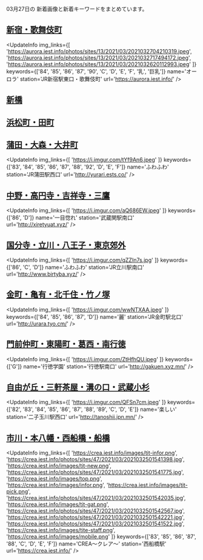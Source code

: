 

03月27日の
新着画像と新着キーワードをまとめています。

<DmmAffiliateIns />

## [新宿・歌舞伎町](/busty/0010)
<UpdateInfo
    img_links={[
    'https://aurora.iest.info/photos/sites/13/2021/03/2021032704210319.jpeg',
    'https://aurora.iest.info/photos/sites/13/2021/03/2021032717494172.jpeg',
    'https://aurora.iest.info/photos/sites/13/2021/03/2021032620112993.jpeg'
    ]}
    keywords={['84', '85', '86', '87', '90', 'C', 'D', 'E', 'F', '乳', '巨乳']}
    name='オーロラ'
    station='JR新宿駅東口・歌舞伎町'
    url='https://aurora.iest.info/'
/>
<DmmAffiliateIns />

## [新橋](/busty/0100)
<DmmAffiliateIns />

## [浜松町・田町](/busty/0110)
<DmmAffiliateIns />

## [蒲田・大森・大井町](/busty/0121)
<UpdateInfo
    img_links={[
    'https://i.imgur.com/tYf9An6.jpeg'
    ]}
    keywords={['83', '84', '85', '86', '87', '88', '92', 'D', 'E', 'F']}
    name='ふわふわ'
    station='JR蒲田駅西口'
    url='http://yurari.ests.co/'
/>
<DmmAffiliateIns />

## [中野・高円寺・吉祥寺・三鷹](/busty/0180)
<UpdateInfo
    img_links={[
    'https://i.imgur.com/aQ686EW.jpeg'
    ]}
    keywords={['86', 'D']}
    name='一目惚れ'
    station='武蔵関駅南口'
    url='http://xiretyuat.xyz/'
/>
<DmmAffiliateIns />

## [国分寺・立川・八王子・東京郊外](/busty/0200)
<UpdateInfo
    img_links={[
    'https://i.imgur.com/qZZIn7s.jpg'
    ]}
    keywords={['86', 'C', 'D']}
    name='ふわふわ'
    station='JR立川駅南口'
    url='http://www.birtyba.xyz/'
/>
<DmmAffiliateIns />

## [金町・亀有・北千住・竹ノ塚](/busty/0230)
<UpdateInfo
    img_links={[
    'https://i.imgur.com/wwNTXAA.jpeg'
    ]}
    keywords={['84', '85', '86', '87', 'D']}
    name='麗'
    station='JR金町駅北口'
    url='http://urara.tyo.cm/'
/>
<DmmAffiliateIns />

## [門前仲町・東陽町・葛西・南行徳](/busty/0240)
<UpdateInfo
    img_links={[
    'https://i.imgur.com/ZtHfhQU.jpeg'
    ]}
    keywords={['G']}
    name='行徳学園'
    station='行徳駅南口'
    url='http://gakuen.xyz.mn/'
/>
<DmmAffiliateIns />

## [自由が丘・三軒茶屋・溝の口・武蔵小杉](/busty/0250)
<UpdateInfo
    img_links={[
    'https://i.imgur.com/QFSn7cm.jpeg'
    ]}
    keywords={['82', '83', '84', '85', '86', '87', '88', '89', 'C', 'D', 'E']}
    name='楽しい'
    station='二子玉川駅西口'
    url='http://tanoshii.jpn.mn/'
/>
<DmmAffiliateIns />

## [市川・本八幡・西船橋・船橋](/busty/0510)
<UpdateInfo
    img_links={[
    'https://crea.iest.info/images/tit-infor.png',
    'https://crea.iest.info/photos/sites/47/2021/03/2021032501541398.jpg',
    'https://crea.iest.info/images/tit-new.png',
    'https://crea.iest.info/photos/sites/47/2021/03/2021032501541775.jpg',
    'https://crea.iest.info/images/top.png',
    'https://crea.iest.info/images/infor.png',
    'https://crea.iest.info/images/tit-pick.png',
    'https://crea.iest.info/photos/sites/47/2021/03/2021032501542035.jpg',
    'https://crea.iest.info/images/tit-gat.png',
    'https://crea.iest.info/photos/sites/47/2021/03/2021032501542567.jpg',
    'https://crea.iest.info/photos/sites/47/2021/03/2021032501542221.jpg',
    'https://crea.iest.info/photos/sites/47/2021/03/2021032501541522.jpg',
    'https://crea.iest.info/images/tite-staff.png',
    'https://crea.iest.info/images/mobile.png'
    ]}
    keywords={['83', '85', '86', '87', '88', 'C', 'D', 'E', 'F']}
    name='CREA～クレア～'
    station='西船橋駅'
    url='https://crea.iest.info/'
/>
<DmmAffiliateIns />

<DmmAffiliateScript />
